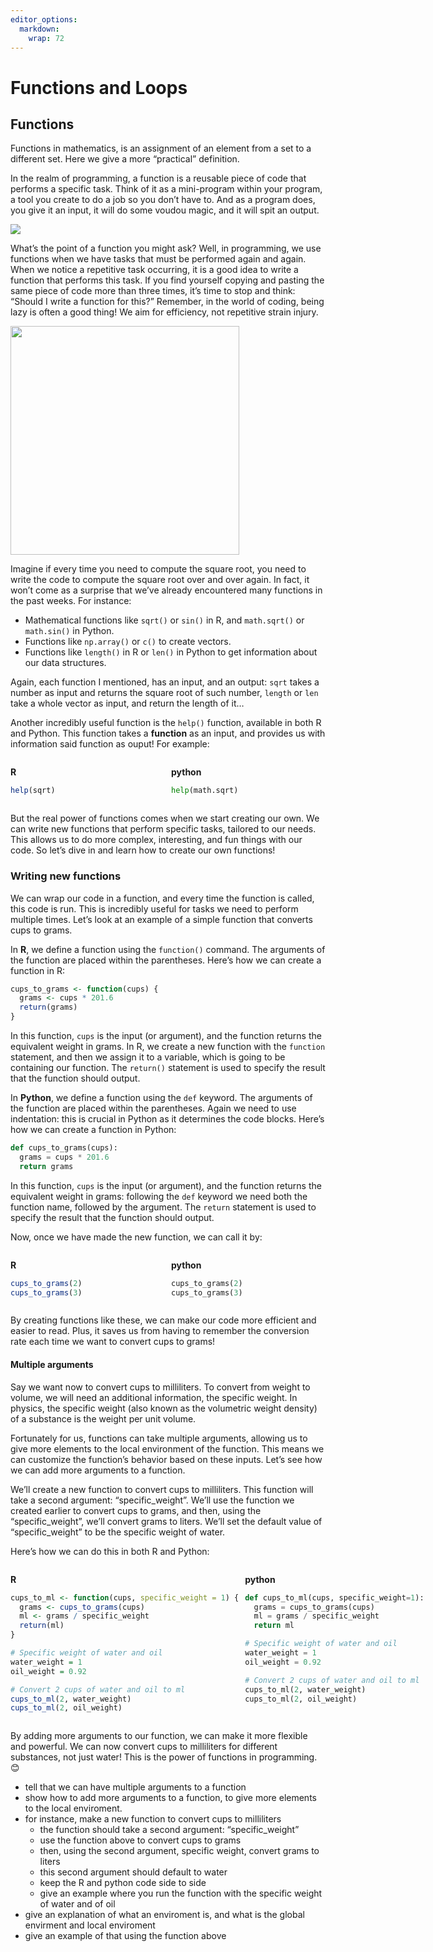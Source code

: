 ```yaml
---
editor_options: 
  markdown: 
    wrap: 72
---
```


# Functions and Loops {#func_loop}

## Functions

Functions in mathematics, is an assignment of an element from a set to a
different set. Here we give a more "practical" definition.

In the realm of programming, a function is a reusable piece of code that
performs a specific task. Think of it as a mini-program within your
program, a tool you create to do a job so you don't have to. And as a
program does, you give it an input, it will do some voudou magic, and it
will spit an output.

![](images/chapter3/dark_magic.png)

What's the point of a function you might ask? Well, in programming, we
use functions when we have tasks that must be performed again and again.
When we notice a repetitive task occurring, it is a good idea to write a
function that performs this task. If you find yourself copying and
pasting the same piece of code more than three times, it's time to stop
and think: "Should I write a function for this?" Remember, in the world
of coding, being lazy is often a good thing! We aim for efficiency, not
repetitive strain injury.

![](images/chapter3/homer.jpg){width="366"}

Imagine if every time you need to compute the square root, you need to
write the code to compute the square root over and over again. In fact,
it won't come as a surprise that we've already encountered many
functions in the past weeks. For instance:

-   Mathematical functions like `sqrt()` or `sin()` in R, and
    `math.sqrt()` or `math.sin()` in Python.
-   Functions like `np.array()` or `c()` to create vectors.
-   Functions like `length()` in R or `len()` in Python to get
    information about our data structures.

Again, each function I mentioned, has an input, and an output: `sqrt`
takes a number as input and returns the square root of such number,
`length` or `len` take a whole vector as input, and return the length of
it...

Another incredibly useful function is the `help()` function, available
in both R and Python. This function takes a **function** as an input,
and provides us with information said function as ouput! For example:

::: {style="display: grid; grid-template-columns: 1fr 1fr; grid-column-gap: 10px;"}
<div>

**R**

```r
help(sqrt)
```

</div>

<div>

**python**

```python
help(math.sqrt)
```

</div>
:::

But the real power of functions comes when we start creating our own. We
can write new functions that perform specific tasks, tailored to our
needs. This allows us to do more complex, interesting, and fun things
with our code. So let's dive in and learn how to create our own
functions!

### Writing new functions

We can wrap our code in a function, and every time the function is called, this code is run. This is incredibly useful for tasks we need to perform multiple times. Let’s look at an example of a simple function that converts cups to grams.

In **R**, we define a function using the `function()` command. The arguments of the function are placed within the parentheses. Here's how we can create a function in R:

```r
cups_to_grams <- function(cups) {
  grams <- cups * 201.6
  return(grams)
}
```

In this function, `cups` is the input (or argument), and the function returns the equivalent weight in grams. In R, we create a new function with the `function` statement, and then we assign it to a variable, which is going to be containing our function. The `return()` statement is used to specify the result that the function should output.

In **Python**, we define a function using the `def` keyword. The arguments of the function are placed within the parentheses. Again we need to use indentation: this is crucial in Python as it determines the code blocks. Here's how we can create a function in Python:

```python
def cups_to_grams(cups):
  grams = cups * 201.6
  return grams
```

In this function, `cups` is the input (or argument), and the function returns the equivalent weight in grams: following the `def` keyword we need both the function name, followed by the argument. The `return` statement is used to specify the result that the function should output.

Now, once we have made the new function, we can call it by:

::: {style="display: grid; grid-template-columns: 1fr 1fr; grid-column-gap: 10px;"}
<div>

**R**

```r
cups_to_grams(2)
cups_to_grams(3)
```

</div>

<div>

**python**

```python
cups_to_grams(2)
cups_to_grams(3)
```

</div>
:::

By creating functions like these, we can make our code more efficient and easier to read. Plus, it saves us from having to remember the conversion rate each time we want to convert cups to grams!

#### Multiple arguments

Say we want now to convert cups to milliliters. To convert from weight to volume, we will need an additional information, the specific weight. In physics, the specific weight (also known as the volumetric weight density) of a substance is the weight per unit volume. 

Fortunately for us, functions can take multiple arguments, allowing us to give more elements to the local environment of the function. This means we can customize the function's behavior based on these inputs. Let's see how we can add more arguments to a function.

We'll create a new function to convert cups to milliliters. This function will take a second argument: "specific_weight". We'll use the function we created earlier to convert cups to grams, and then, using the "specific_weight", we'll convert grams to liters. We'll set the default value of "specific_weight" to be the specific weight of water.

Here's how we can do this in both R and Python:

::: {style="display: grid; grid-template-columns: 1fr 1fr; grid-column-gap: 10px;"}
<div>

**R**

```r
cups_to_ml <- function(cups, specific_weight = 1) {
  grams <- cups_to_grams(cups)
  ml <- grams / specific_weight
  return(ml)
}

# Specific weight of water and oil
water_weight = 1
oil_weight = 0.92

# Convert 2 cups of water and oil to ml
cups_to_ml(2, water_weight)
cups_to_ml(2, oil_weight)
```

</div>

<div>

**python**

```python
def cups_to_ml(cups, specific_weight=1):
  grams = cups_to_grams(cups)
  ml = grams / specific_weight
  return ml

# Specific weight of water and oil
water_weight = 1
oil_weight = 0.92

# Convert 2 cups of water and oil to ml
cups_to_ml(2, water_weight)
cups_to_ml(2, oil_weight)
```

</div>
:::

By adding more arguments to our function, we can make it more flexible and powerful. We can now convert cups to milliliters for different substances, not just water! This is the power of functions in programming. 😊

- tell that we can have multiple arguments to a function
- show how to add more arguments to a function, to give more elements to the local
enviroment. 
- for instance, make a new function to convert cups to milliliters
  - the function should take a second argument: "specific_weight"
  - use the function above to convert cups to grams 
  - then, using the second argument, specific weight, convert grams to liters
  - this second argument should default to water
  - keep the R and python code side to side
  - give an example where you run the function with the specific weight of water and of oil
  
- give an explanation of what an enviroment is, and what is the global envirment and local
enviroment 
- give an example of that using the function above 

```{=html}
<style type="text/css">
.book .book-body .page-wrapper .page-inner {
  max-width: 1200px !important;
}
</style>
```
